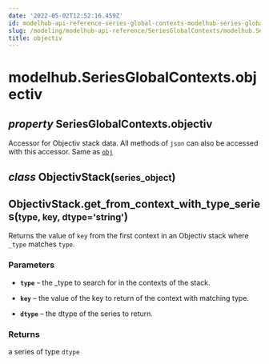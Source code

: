 ```yaml
---
date: '2022-05-02T12:52:16.459Z'
id: modelhub-api-reference-series-global-contexts-modelhub-series-global-contexts-objectiv
slug: /modeling/modelhub-api-reference/SeriesGlobalContexts/modelhub.SeriesGlobalContexts.objectiv/
title: objectiv
---
```


# modelhub.SeriesGlobalContexts.objectiv

<div class="property">

<h2 class="signature-property"><span class="type-annotation"><em>property</em></span> <span class="additional-name">SeriesGlobalContexts.</span><span class="name">objectiv</span></h2>


<div class="content">

Accessor for Objectiv stack data. All methods of `json` can also be accessed with this
accessor. Same as [`obj`](/docs/modeling/modelhub-api-reference/SeriesGlobalContexts/modelhub.SeriesGlobalContexts.obj)

<div class="class">

<h2 class="signature-class"><span class="type-annotation"><em>class</em></span> <span class="name">ObjectivStack(</span><small class="parameter-list"><span class="parameter" id="series_object">series_object</span></small>)</h2>


<div class="content">

<div class="method">

<h2 class="signature-method"><span class="additional-name">ObjectivStack.</span><span class="name">get_from_context_with_type_series(</span><small class="parameter-list"><span class="parameter" id="type">type</span>, <span class="parameter" id="key">key</span>, <span class="parameter" id="dtype">dtype='string'</span></small>)</h2>


<div class="content">

Returns the value of `key` from the first context in an Objectiv stack where `_type` matches `type`.


### Parameters

* **`type`** – the _type to search for in the contexts of the stack.

* **`key`** – the value of the key to return of the context with matching type.

* **`dtype`** – the dtype of the series to return.



### Returns

a series of type `dtype`



</div>

</div>

</div>

</div>

</div>

</div>
